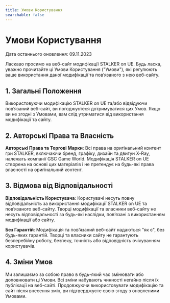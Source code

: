 ```yaml
---
title: Умови Користування
searchable: false
---
```


# Умови Користування

Дата останнього оновлення: 09.11.2023

Ласкаво просимо на веб-сайт модифікації STALKER on UE. Будь ласка, уважно прочитайте ці Умови Користування ("Умови"), які регулюють ваше використання даної модифікації та пов’язаного з нею веб-сайту.

## 1. Загальні Положення

Використовуючи модифікацію STALKER on UE та/або відвідуючи пов’язаний веб-сайт, ви погоджуєтеся дотримуватися цих Умов. Якщо ви не згодні з Умовами, вам слід утриматися від використання модифікації та сайту.

## 2. Авторські Права та Власність

**Авторські Права та Торгові Марки**: Всі права на оригінальний контент гри STALKER, включаючи бренд, графіку, дизайн та двигун X-Ray, належать компанії GSC Game World. Модифікація STALKER on UE створена на основі цих матеріалів і не претендує на будь-які права власності на оригінальний контент.

## 3. Відмова від Відповідальності

**Відповідальність Користувача**: Користувачі несуть повну відповідальність за використання модифікації STALKER on UE та пов’язаного веб-сайту. Творці модифікації та власники веб-сайту не несуть відповідальності за будь-які наслідки, пов’язані з використанням модифікації або сайту.

**Без Гарантій**: Модифікація та пов’язаний веб-сайт надаються "як є", без будь-яких гарантій. Творці та власники сайту не гарантують безперебійну роботу, безпеку, точність або відповідність очікуванням користувачів.

## 4. Зміни Умов

Ми залишаємо за собою право в будь-який час змінювати або доповнювати ці Умови. Всі зміни набувають чинності негайно після їх публікації на веб-сайті. Продовжуючи використовувати модифікацію та сайт після внесення змін, ви підтверджуєте свою згоду з оновленими Умовами.

